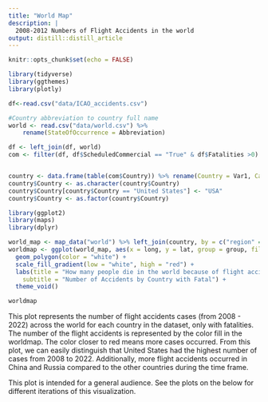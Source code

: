 ```yaml
---
title: "World Map"
description: |
  2008-2012 Numbers of Flight Accidents in the world
output: distill::distill_article
---
```


```r
knitr::opts_chunk$set(echo = FALSE)
```


```r

library(tidyverse)
library(ggthemes)
library(plotly)

df<-read.csv("data/ICAO_accidents.csv") 

#Country abbreviation to country full name
world <- read.csv("data/world.csv") %>% 
    rename(StateOfOccurrence = Abbreviation)

df <- left_join(df, world)
com <- filter(df, df$ScheduledCommercial == "True" & df$Fatalities >0) %>% select(Year, Country, Model, Fatalities, Over2250, Over5700, InjuryLevel, Risk, FlightPhase, EngineType)


country <- data.frame(table(com$Country)) %>% rename(Country = Var1, Cases = Freq)
country$Country <- as.character(country$Country)
country$Country[country$Country == "United States"] <- "USA"
country$Country <- as.factor(country$Country)

```

```r
library(ggplot2)
library(maps)
library(dplyr)

world_map <- map_data("world") %>% left_join(country, by = c("region" = "Country"))
worldmap <- ggplot(world_map, aes(x = long, y = lat, group = group, fill = Cases)) +
  geom_polygon(color = "white") +
  scale_fill_gradient(low = "white", high = "red") +
  labs(title = "How many people die in the world because of flight accident?",
    subtitle = "Number of Accidents by Country with Fatal") +
  theme_void()
```
```r
worldmap 
```

This plot represents the number of flight accidents cases (from 2008 - 2022) across the world for each country in the dataset, only with fatalities. The number of the flight accidents is represented by the color fill in the worldmap. The color closer to red means more cases occurred. From this plot, we can easily distinguish that United States had the highest number of cases from 2008 to 2022. Additionally, more flight accidents occurred in China and Russia compared to the other countries during the time frame. 

This plot is intended for a general audience. See the plots on the below for different iterations of this visualization.





